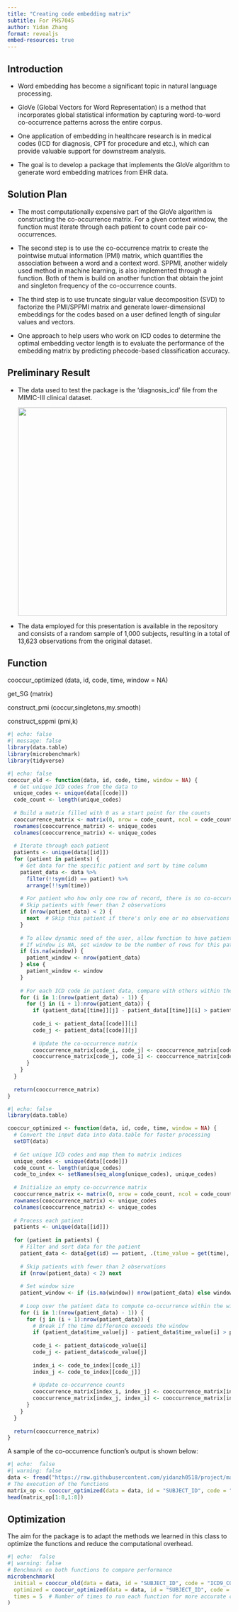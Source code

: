 ```yaml
---
title: "Creating code embedding matrix"
subtitle: For PHS7045
author: Yidan Zhang
format: revealjs
embed-resources: true
---
```


## Introduction {.smaller}

-   Word embedding has become a significant topic in natural language processing.

-   GloVe (Global Vectors for Word Representation) is a method that incorporates global statistical information by capturing word-to-word co-occurrence patterns across the entire corpus.

-   One application of embedding in healthcare research is in medical codes (ICD for diagnosis, CPT for procedure and etc.), which can provide valuable support for downstream analysis.

-   The goal is to develop a package that implements the GloVe algorithm to generate word embedding matrices from EHR data.

## Solution Plan {.smaller}

-   The most computationally expensive part of the GloVe algorithm is constructing the co-occurrence matrix. For a given context window, the function must iterate through each patient to count code pair co-occurrences.

-   The second step is to use the co-occurrence matrix to create the pointwise mutual information (PMI) matrix, which quantifies the association between a word and a context word. SPPMI, another widely used method in machine learning, is also implemented through a function. Both of them is build on another function that obtain the joint and singleton frequency of the co-occurrence counts.

-   The third step is to use truncate singular value decomposition (SVD) to factorize the PMI/SPPMI matrix and generate lower-dimensional embeddings for the codes based on a user defined length of singular values and vectors.

-   One approach to help users who work on ICD codes to determine the optimal embedding vector length is to evaluate the performance of the embedding matrix by predicting phecode-based classification accuracy.

## Preliminary Result {.smaller}

-   The data used to test the package is the 'diagnosis_icd' file from the MIMIC-III clinical dataset.

    ![](images/clipboard-684336803.png){width="471"}

<!-- -->

-   The data employed for this presentation is available in the repository and consists of a random sample of 1,000 subjects, resulting in a total of 13,623 observations from the original dataset.

## Function

cooccur_optimized (data, id, code, time, window = NA)

get_SG (matrix)

construct_pmi (coccur,singletons,my.smooth)

construct_sppmi (pmi,k)

```r
#| echo: false
#| message: false 
library(data.table)
library(microbenchmark)
library(tidyverse)
```

```r
#| echo: false
cooccur_old <- function(data, id, code, time, window = NA) {
  # Get unique ICD codes from the data to 
  unique_codes <- unique(data[[code]])
  code_count <- length(unique_codes)
  
  # Build a matrix filled with 0 as a start point for the counts
  cooccurrence_matrix <- matrix(0, nrow = code_count, ncol = code_count)
  rownames(cooccurrence_matrix) <- unique_codes
  colnames(cooccurrence_matrix) <- unique_codes
  
  # Iterate through each patient
  patients <- unique(data[[id]])
  for (patient in patients) {
    # Get data for the specific patient and sort by time column 
    patient_data <- data %>%
      filter(!!sym(id) == patient) %>%
      arrange(!!sym(time))
    
    # For patient who how only one row of record, there is no co-occurrence code within the patient
    # Skip patients with fewer than 2 observations
    if (nrow(patient_data) < 2) {
      next  # Skip this patient if there's only one or no observations
    }
    
    # To allow dynamic need of the user, allow function to have patient-specific window
    # If window is NA, set window to be the number of rows for this patient
    if (is.na(window)) {
      patient_window <- nrow(patient_data)
    } else {
      patient_window <- window
    }
    
    # For each ICD code in patient data, compare with others within the window
    for (i in 1:(nrow(patient_data) - 1)) {
      for (j in (i + 1):nrow(patient_data)) {
        if (patient_data[[time]][j] - patient_data[[time]][i] > patient_window) break
        
        code_i <- patient_data[[code]][i]
        code_j <- patient_data[[code]][j]
        
        # Update the co-occurrence matrix
        cooccurrence_matrix[code_i, code_j] <- cooccurrence_matrix[code_i, code_j] + 1
        cooccurrence_matrix[code_j, code_i] <- cooccurrence_matrix[code_j, code_i] + 1
      }
    }
  }
  
  return(cooccurrence_matrix)
}

```

```r
#| echo: false
library(data.table)

cooccur_optimized <- function(data, id, code, time, window = NA) {
  # Convert the input data into data.table for faster processing
  setDT(data)
  
  # Get unique ICD codes and map them to matrix indices
  unique_codes <- unique(data[[code]])
  code_count <- length(unique_codes)
  code_to_index <- setNames(seq_along(unique_codes), unique_codes)
  
  # Initialize an empty co-occurrence matrix
  cooccurrence_matrix <- matrix(0, nrow = code_count, ncol = code_count)
  rownames(cooccurrence_matrix) <- unique_codes
  colnames(cooccurrence_matrix) <- unique_codes
  
  # Process each patient
  patients <- unique(data[[id]])
  
  for (patient in patients) {
    # Filter and sort data for the patient
    patient_data <- data[get(id) == patient, .(time_value = get(time), code_value = get(code))][order(time_value)]
    
    # Skip patients with fewer than 2 observations
    if (nrow(patient_data) < 2) next
    
    # Set window size
    patient_window <- if (is.na(window)) nrow(patient_data) else window
    
    # Loop over the patient data to compute co-occurrence within the window
    for (i in 1:(nrow(patient_data) - 1)) {
      for (j in (i + 1):nrow(patient_data)) {
        # Break if the time difference exceeds the window
        if (patient_data$time_value[j] - patient_data$time_value[i] > patient_window) break
        
        code_i <- patient_data$code_value[i]
        code_j <- patient_data$code_value[j]
        
        index_i <- code_to_index[[code_i]]
        index_j <- code_to_index[[code_j]]
        
        # Update co-occurrence counts
        cooccurrence_matrix[index_i, index_j] <- cooccurrence_matrix[index_i, index_j] + 1
        cooccurrence_matrix[index_j, index_i] <- cooccurrence_matrix[index_j, index_i] + 1
      }
    }
  }
  
  return(cooccurrence_matrix)
}

```

A sample of the co-occurrence function's output is shown below:

```r
#| echo:  false
#| warning: false
data <- fread("https://raw.githubusercontent.com/yidanzh0518/project/main/data/sample_data.csv")
# The execution of the functions
matrix_op <- cooccur_optimized(data = data, id = "SUBJECT_ID", code = "ICD9_CODE", time = "SEQ_NUM", window = NA)
head(matrix_op[1:8,1:8])
```

## Optimization

The aim for the package is to adapt the methods we learned in this class to optimize the functions and reduce the computational overhead.

```r
#| echo:  false
#| warning: false
# Benchmark on both functions to compare performance
microbenchmark(
  initial = cooccur_old(data = data, id = "SUBJECT_ID", code = "ICD9_CODE", time = "SEQ_NUM", window = NA),
  optimized = cooccur_optimized(data = data, id = "SUBJECT_ID", code = "ICD9_CODE", time = "SEQ_NUM", window = NA),
  times = 5  # Number of times to run each function for more accurate comparison
)

```
